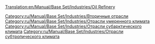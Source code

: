 [[Translation:en/Manual/Base Set/Industries/Oil Refinery]]

{{ru/Manual/Base Set/Industries/Промышленность| имя=Нефтезавод
| Изображение=en/Manual/Base Set/Industries/Oilrefinery.png
| Климат=[[ru/Manual/Климат|Умеренный]], [[ru/Manual/Климат|Субарктический]], [[ru/Manual/Климат|Субтропический]]
| Принимает=[[ru/Manual/Base Set/Cargos/Нефть|Нефть]]
| Производит=[[ru/Manual/Base Set/Cargos/Товары|Товары]]
| Примечания=Может находиться только около краёв карты, даже при [[ru/Manual/Промышленность|финансировании нового предприятия]]. Может быть уничтожено [[ru/Manual/Бедствия|взрывом]], но быстро отстроится заново.}}

[[Category:ru/Manual/Base Set/Industries/Вторичные отрасли]]
[[Category:ru/Manual/Base Set/Industries/Отрасли умеренного климата]]
[[Category:ru/Manual/Base Set/Industries/Отрасли субарктического климата]]
[[Category:ru/Manual/Base Set/Industries/Отрасли субтропического климата]]